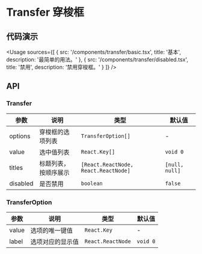 
# Transfer 穿梭框

## 代码演示

<Usage
  sources={[
    {
      src: '/components/transfer/basic.tsx',
      title: '基本',
      description: '最简单的用法。'
    },
    {
      src: '/components/transfer/disabled.tsx',
      title: '禁用',
      description: '禁用穿梭框。'
    }
  ]}
/>

## API

### Transfer

| 参数     | 说明                 | 类型                                 | 默认值         |
| -------- | -------------------- | ------------------------------------ | -------------- |
| options  | 穿梭框的选项列表     | `TransferOption[]`                   | -              |
| value    | 选中值列表           | `React.Key[]`                        | `void 0`       |
| titles   | 标题列表，按顺序展示 | `[React.ReactNode, React.ReactNode]` | `[null, null]` |
| disabled | 是否禁用             | `boolean`                            | `false`        |

### TransferOption

| 参数  | 说明             | 类型              | 默认值   |
| ----- | ---------------- | ----------------- | -------- |
| value | 选项的唯一键值   | `React.Key`       | -        |
| label | 选项对应的显示值 | `React.ReactNode` | `void 0` |
